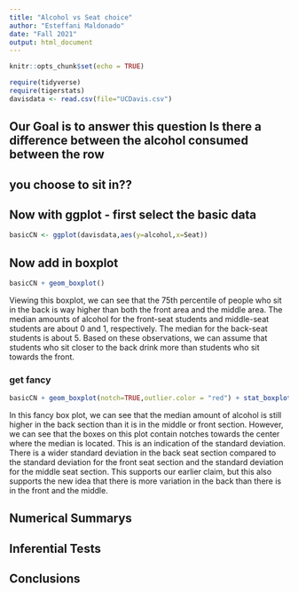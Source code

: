 ```yaml
---
title: "Alcohol vs Seat choice"
author: "Esteffani Maldonado"
date: "Fall 2021"
output: html_document
---
```


```r
knitr::opts_chunk$set(echo = TRUE)
```

```r
require(tidyverse)
require(tigerstats)
davisdata <- read.csv(file="UCDavis.csv")
```
## Our Goal is to answer this question Is there a difference between the alcohol consumed between the row
## you choose to sit in??

## Now with ggplot - first select the basic data

```r
basicCN <- ggplot(davisdata,aes(y=alcohol,x=Seat))
```
## Now add in boxplot

```r
basicCN + geom_boxplot()
```
  
Viewing this boxplot, we can see that the 75th percentile of people who sit in the back is way higher than both the front area and the middle area. The median amounts of alcohol for the front-seat students and middle-seat students are about 0 and 1, respectively. The median for the back-seat students is about 5. Based on these observations, we can assume that students who sit closer to the back drink more than students who sit towards the front.   
    
### get fancy  

```r
basicCN + geom_boxplot(notch=TRUE,outlier.color = "red") + stat_boxplot(geom ='errorbar') + labs(title="Fancy notch boxplot \n with 2 lines")
```

In this fancy box plot, we can see that the median amount of alcohol is still higher in the back section than it is in the middle or front section. However, we can see that the boxes on this plot contain notches towards the center where the median is located. This is an indication of the standard deviation. There is a wider standard deviation in the back seat section compared to the standard deviation for the front seat section and the standard deviation for the middle seat section. This supports our earlier claim, but this also supports the new idea that there is more variation in the back than there is in the front and the middle.   
  
## Numerical Summarys 

## Inferential Tests

## Conclusions


